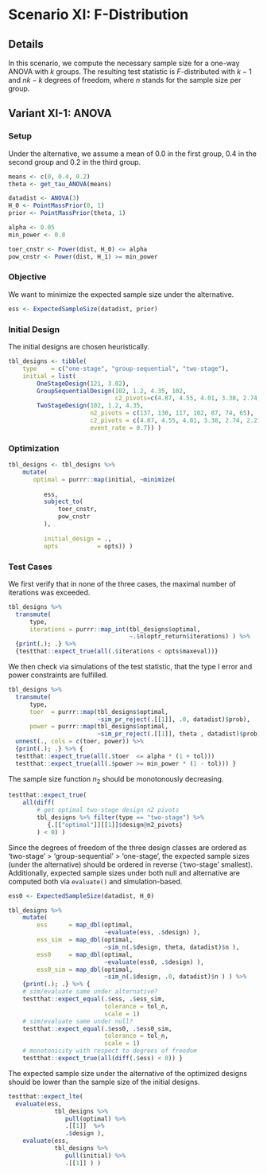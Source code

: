# Scenario XI: F-Distribution

## Details

In this scenario, we compute the necessary sample size for a one-way ANOVA with $k$ groups. The resulting test statistic is $F$-distributed with $k-1$ and $nk-k$ degrees of freedom, where $n$ stands for the sample size per group.

## Variant XI-1: ANOVA

### Setup

Under the alternative, we assume a mean of $0.0$ in the first group, $0.4$ in the second group and $0.2$ in the third group.

```r
means <- c(0, 0.4, 0.2)
theta <- get_tau_ANOVA(means)

datadist <- ANOVA(3)
H_0 <- PointMassPrior(0, 1)
prior <- PointMassPrior(theta, 1)

alpha <- 0.05
min_power <- 0.8

toer_cnstr <- Power(dist, H_0) <= alpha
pow_cnstr <- Power(dist, H_1) >= min_power
```

### Objective

We want to minimize the expected sample size under the alternative.
```r
ess <- ExpectedSampleSize(datadist, prior)
```

### Initial Design

The initial designs are chosen heuristically.

```r
tbl_designs <- tibble(
    type    = c("one-stage", "group-sequential", "two-stage"),
    initial = list(
        OneStageDesign(121, 3.02),
        GroupSequentialDesign(102, 1.2, 4.35, 102, 
                              c2_pivots=c(4.87, 4.55, 4.01, 3.38, 2.74, 2.21, 1.88)),
        TwoStageDesign(102, 1.2, 4.35, 
                       n2_pivots = c(137, 130, 117, 102, 87, 74, 65), 
                       c2_pivots = c(4.87, 4.55, 4.01, 3.38, 2.74, 2.21, 1.88), 
                       event_rate = 0.7)) )
```

### Optimization

```r
tbl_designs <- tbl_designs %>% 
    mutate(
       optimal = purrr::map(initial, ~minimize(
         
          ess,
          subject_to(
              toer_cnstr,
              pow_cnstr
          ),
          
          initial_design = ., 
          opts           = opts)) )
```

### Test Cases

We first verify that in none of the three cases, the maximal number of iterations was exceeded.
```r
tbl_designs %>% 
  transmute(
      type, 
      iterations = purrr::map_int(tbl_designs$optimal, 
                                  ~.$nloptr_return$iterations) ) %>%
  {print(.); .} %>% 
  {testthat::expect_true(all(.$iterations < opts$maxeval))}
```

We then check via simulations of the test statistic, that the type I error and power constraints are fulfilled.

```r
tbl_designs %>% 
  transmute(
      type, 
      toer  = purrr::map(tbl_designs$optimal, 
                         ~sim_pr_reject(.[[1]], .0, datadist)$prob), 
      power = purrr::map(tbl_designs$optimal, 
                         ~sim_pr_reject(.[[1]], theta , datadist)$prob) ) %>% 
  unnest(., cols = c(toer, power)) %>% 
  {print(.); .} %>% {
  testthat::expect_true(all(.$toer  <= alpha * (1 + tol)))
  testthat::expect_true(all(.$power >= min_power * (1 - tol))) }
```

The sample size function $n_2$ should be monotonously decreasing.

```r
testthat::expect_true(
    all(diff(
        # get optimal two-stage design n2 pivots
        tbl_designs %>% filter(type == "two-stage") %>%
           {.[["optimal"]][[1]]$design@n2_pivots} 
        ) < 0) )
```

Since the degrees of freedom of the three design classes are ordered as
'two-stage' > 'group-sequential' > 'one-stage',
the expected sample sizes (under the alternative) should be ordered 
in reverse ('two-stage' smallest).
Additionally, expected sample sizes under both null and alternative
are computed both via `evaluate()` and simulation-based.

```r
ess0 <- ExpectedSampleSize(datadist, H_0)

tbl_designs %>% 
    mutate(
        ess      = map_dbl(optimal,
                           ~evaluate(ess, .$design) ),
        ess_sim  = map_dbl(optimal,
                           ~sim_n(.$design, theta, datadist)$n ),
        ess0     = map_dbl(optimal,
                           ~evaluate(ess0, .$design) ),
        ess0_sim = map_dbl(optimal,
                           ~sim_n(.$design, .0, datadist)$n ) ) %>% 
    {print(.); .} %>% {
    # sim/evaluate same under alternative?
    testthat::expect_equal(.$ess, .$ess_sim, 
                           tolerance = tol_n,
                           scale = 1)
    # sim/evaluate same under null?
    testthat::expect_equal(.$ess0, .$ess0_sim, 
                           tolerance = tol_n,
                           scale = 1)
    # monotonicity with respect to degrees of freedom
    testthat::expect_true(all(diff(.$ess) < 0)) }
```

The expected sample size under the alternative of the optimized designs should be lower than the sample size of the initial designs.

```r
testthat::expect_lte(
  evaluate(ess, 
             tbl_designs %>% 
                pull(optimal) %>% 
                .[[1]]  %>%
                .$design ),
    evaluate(ess, 
             tbl_designs %>% 
                pull(initial) %>% 
                .[[1]] ) )
```


